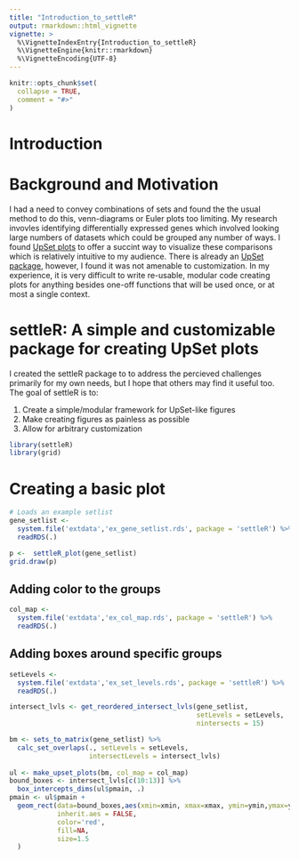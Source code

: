 ```yaml
---
title: "Introduction_to_settleR"
output: rmarkdown::html_vignette
vignette: >
  %\VignetteIndexEntry{Introduction_to_settleR}
  %\VignetteEngine{knitr::rmarkdown}
  %\VignetteEncoding{UTF-8}
---
```


```r
knitr::opts_chunk$set(
  collapse = TRUE,
  comment = "#>"
)
```

# Introduction 
# Background and Motivation 
I had a need to convey combinations of sets and found the the usual method to do this, venn-diagrams or Euler plots too limiting. My research invovles identifying differentially expressed genes which involved looking large numbers of datasets which could be grouped any number of ways. I found [UpSet plots](https://github.com/hms-dbmi/UpSetR/) to offer a succint way to visualize these comparisons which is relatively intuitive to my audience. There is already an [UpSet package](https://cran.rstudio.com/web/packages/UpSetR/), however, I found it was not amenable to customization. In my experience, it is very difficult to write re-usable, modular code creating plots for anything besides one-off functions that will be used once, or at most a single context. 

# settleR: A simple and customizable package for creating UpSet plots 
I created the settleR package to to address the percieved challenges primarily for my own needs, but I hope that others may find it useful too. 
The goal of settleR is to:

1. Create a simple/modular framework for UpSet-like figures
2. Make creating figures as painless as possible 
3. Allow for arbitrary customization 


```r
library(settleR)
library(grid)

```
# Creating a basic plot 
```r
# Loads an example setlist 
gene_setlist <- 
  system.file('extdata','ex_gene_setlist.rds', package = 'settleR') %>% 
  readRDS(.)

p <-  settleR_plot(gene_setlist)
grid.draw(p)
```


## Adding color to the groups 
```r
col_map <- 
  system.file('extdata','ex_col_map.rds', package = 'settleR') %>% 
  readRDS(.)

```
## Adding boxes around specific groups 
```r
setLevels <- 
  system.file('extdata','ex_set_levels.rds', package = 'settleR') %>% 
  readRDS(.)

intersect_lvls <- get_reordered_intersect_lvls(gene_setlist,
                                               setLevels = setLevels,
                                               nintersects = 15)

bm <- sets_to_matrix(gene_setlist) %>% 
  calc_set_overlaps(., setLevels = setLevels, 
                    intersectLevels = intersect_lvls) 
  
ul <- make_upset_plots(bm, col_map = col_map)
bound_boxes <- intersect_lvls[c(10:13)] %>% 
  box_intercepts_dims(ul$pmain, .)
pmain <- ul$pmain + 
  geom_rect(data=bound_boxes,aes(xmin=xmin, xmax=xmax, ymin=ymin,ymax=ymax), 
            inherit.aes = FALSE, 
            color='red', 
            fill=NA,
            size=1.5
  )

```

